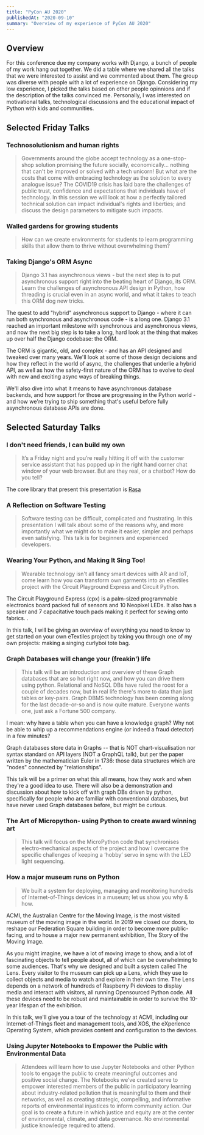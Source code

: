 ```yaml
---
title: "PyCon AU 2020"
publishedAt: "2020-09-10"
summary: "Overview of my experience of PyCon AU 2020"
---
```



## Overview

For this conference due my company works with Django, a bunch of people of my work hang out together. We did a table where we shared all the talks that we were interested to assist and we commented about them. The group was diverse with people with a lot of experience on Django. Considering my low experience, I picked the talks based on other people opinnions and if the description of the talks convinced me. Personally, I was interested on motivational talks, technological discussions and the educational impact of Python with kids and communities.

## Selected Friday Talks

### Technosolutionism and human rights

> Governments around the globe accept technology as a one-stop-shop solution promising the future socially, economically... nothing that can't be improved or solved with a tech unicorn! But what are the costs that come with embracing technology as the solution to every analogue issue? The COVID19 crisis has laid bare the challenges of public trust, confidence and expectations that individuals have of technology. In this session we will look at how a perfectly tailored technical solution can impact individual's rights and liberties; and discuss the design parameters to mitigate such impacts.

<CustomVideo url="https://www.youtube.com/embed/2PRSEOJlWVg" />

### Walled gardens for growing students

> How can we create environments for students to learn programming skills that allow them to thrive without overwhelming them?

<CustomVideo url="https://www.youtube.com/embed/BiMC10Cm_vA" />

### Taking Django's ORM Async

> Django 3.1 has asynchronous views - but the next step is to put asynchronous support right into the beating heart of Django, its ORM. Learn the challenges of asynchronous API design in Python, how threading is crucial even in an async world, and what it takes to teach this ORM dog new tricks.

The quest to add "hybrid" asynchronous support to Django - where it can run both synchronous and asynchronous code - is a long one. Django 3.1 reached an important milestone with synchronous and asynchronous views, and now the next big step is to take a long, hard look at the thing that makes up over half the Django codebase: the ORM.

The ORM is gigantic, old, and complex - and has an API designed and tweaked over many years. We'll look at some of those design decisions and how they reflect in the world of async, the challenges that underlie a hybrid API, as well as how the safety-first nature of the ORM has to evolve to deal with new and exciting async ways of breaking things.

We'll also dive into what it means to have asynchronous database backends, and how support for those are progressing in the Python world - and how we're trying to ship something that's useful before fully asynchronous database APIs are done.

<CustomVideo url="https://www.youtube.com/embed/ibAmA4QQDhs" />

## Selected Saturday Talks

### I don't need friends, I can build my own

> It’s a Friday night and you’re really hitting it off with the customer service assistant that has popped up in the right hand corner chat window of your web browser. But are they real, or a chatbot? How do you tell?

The core library that present this presentation is [Rasa](https://rasa.com)

<CustomVideo url="https://www.youtube.com/embed/fooDYx8oIHw" />

### A Reflection on Software Testing

> Software testing can be difficult, complicated and frustrating. In this presentation I will talk about some of the reasons why, and more importantly what we might do to make it easier, simpler and perhaps even satisfying. This talk is for beginners and experienced developers.

<CustomVideo url="https://www.youtube.com/embed/rY45dmzrCu4" />

### Wearing Your Python, and Making It Sing Too!

> Wearable technology isn't all fancy smart devices with AR and IoT, come learn how you can transform own garments into an eTextiles project with the Circuit Playground Express and Circuit Python.

The Circuit Playground Express (cpx) is a palm-sized programmable electronics board packed full of sensors and 10 Neopixel LEDs. It also has a speaker and 7 capacitative touch pads making it perfect for sewing onto fabrics. .

In this talk, I will be giving an overview of everything you need to know to get started on your own eTextiles project by taking you through one of my own projects: making a singing curlyboi tote bag.

<CustomVideo url="https://www.youtube.com/embed/bm8Jqlhe3lc" />

### Graph Databases will change your (freakin') life

> This talk will be an introduction and overview of these Graph databases that are so hot right now, and how you can drive them using python.
> Relational and NoSQL DBs have ruled the roost for a couple of decades now, but in real life there's more to data than just tables or key-pairs. Graph DBMS technology has been coming along for the last decade-or-so and is now quite mature. Everyone wants one, just ask a Fortune 500 company.

I mean: why have a table when you can have a knowledge graph? Why not be able to whip up a recommendations engine (or indeed a fraud detector) in a few minutes?

Graph databases store data in Graphs -- that is NOT chart-visualisation nor syntax standard on API layers (NOT a GraphQL talk), but per the paper written by the mathematician Euler in 1736: those data structures which are "nodes" connected by "relationships".

This talk will be a primer on what this all means, how they work and when they're a good idea to use. There will also be a demonstration and discussion about how to kick off with graph DBs driven by python, specifically for people who are familiar with conventional databases, but have never used Graph databases before, but might be curious.

<CustomVideo url="https://www.youtube.com/embed/h8cyPIEfxQY" />

### The Art of Micropython- using Python to create award winning art

> This talk will focus on the MicroPython code that synchronises electro-mechanical aspects of the project and how I overcame the specific challenges of keeping a ‘hobby’ servo in sync with the LED light sequencing.

<CustomVideo url="https://www.youtube.com/embed/xw5rNDPIt14" />

### How a major museum runs on Python

> We built a system for deploying, managing and monitoring hundreds of Internet-of-Things devices in a museum; let us show you why & how.

ACMI, the Australian Centre for the Moving Image, is the most visited museum of the moving image in the world. In 2019 we closed our doors, to reshape our Federation Square building in order to become more public-facing, and to house a major new permanent exhibition, The Story of the Moving Image.

As you might imagine, we have a lot of moving image to show, and a lot of fascinating objects to tell people about, all of which can be overwhelming to some audiences. That's why we designed and built a system called The Lens. Every visitor to the museum can pick up a Lens, which they use to collect objects and media to watch and explore in their own time. The Lens depends on a network of hundreds of Raspberry Pi devices to display media and interact with visitors, all running Opensourced Python code. All these devices need to be robust and maintainable in order to survive the 10-year lifespan of the exhibition.

In this talk, we'll give you a tour of the technology at ACMI, including our Internet-of-Things fleet and management tools, and XOS, the eXperience Operating System, which provides content and configuration to the devices.

<CustomVideo url="https://www.youtube.com/embed/krqWafKEaDI" />

### Using Jupyter Notebooks to Empower the Public with Environmental Data

> Attendees will learn how to use Jupyter Notebooks and other Python tools to engage the public to create meaningful outcomes and positive social change. The Notebooks we’ve created serve to empower interested members of the public in participatory learning about industry-related pollution that is meaningful to them and their networks, as well as creating strategic, compelling, and informative reports of environmental injustices to inform community action. Our goal is to create a future in which justice and equity are at the center of environmental, climate, and data governance. No environmental justice knowledge required to attend.

<CustomVideo url="https://www.youtube.com/embed/nWHX3_1_xOg" />
